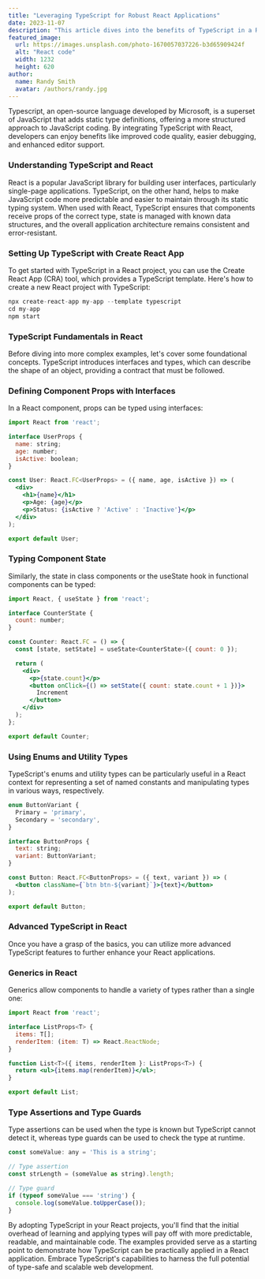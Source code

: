 ```yaml
---
title: "Leveraging TypeScript for Robust React Applications"
date: 2023-11-07
description: "This article dives into the benefits of TypeScript in a React ecosystem, complete with code examples to illustrate its practical application."
featured_image:
  url: https://images.unsplash.com/photo-1670057037226-b3d65909424f
  alt: "React code"
  width: 1232
  height: 620
author:
  name: Randy Smith
  avatar: /authors/randy.jpg
---
```

Typescript, an open-source language developed by Microsoft, is a superset of JavaScript that adds static type definitions, offering a more structured approach to JavaScript coding. By integrating TypeScript with React, developers can enjoy benefits like improved code quality, easier debugging, and enhanced editor support.

### Understanding TypeScript and React
React is a popular JavaScript library for building user interfaces, particularly single-page applications. TypeScript, on the other hand, helps to make JavaScript code more predictable and easier to maintain through its static typing system. When used with React, TypeScript ensures that components receive props of the correct type, state is managed with known data structures, and the overall application architecture remains consistent and error-resistant.

### Setting Up TypeScript with Create React App
To get started with TypeScript in a React project, you can use the Create React App (CRA) tool, which provides a TypeScript template. Here's how to create a new React project with TypeScript:

```js
npx create-react-app my-app --template typescript
cd my-app
npm start
```

### TypeScript Fundamentals in React
Before diving into more complex examples, let's cover some foundational concepts. TypeScript introduces interfaces and types, which can describe the shape of an object, providing a contract that must be followed.

### Defining Component Props with Interfaces
In a React component, props can be typed using interfaces:

```jsx
import React from 'react';

interface UserProps {
  name: string;
  age: number;
  isActive: boolean;
}

const User: React.FC<UserProps> = ({ name, age, isActive }) => (
  <div>
    <h1>{name}</h1>
    <p>Age: {age}</p>
    <p>Status: {isActive ? 'Active' : 'Inactive'}</p>
  </div>
);

export default User;
```

### Typing Component State
Similarly, the state in class components or the useState hook in functional components can be typed:

```jsx
import React, { useState } from 'react';

interface CounterState {
  count: number;
}

const Counter: React.FC = () => {
  const [state, setState] = useState<CounterState>({ count: 0 });

  return (
    <div>
      <p>{state.count}</p>
      <button onClick={() => setState({ count: state.count + 1 })}>
        Increment
      </button>
    </div>
  );
};

export default Counter;
```

### Using Enums and Utility Types
TypeScript's enums and utility types can be particularly useful in a React context for representing a set of named constants and manipulating types in various ways, respectively.

```jsx
enum ButtonVariant {
  Primary = 'primary',
  Secondary = 'secondary',
}

interface ButtonProps {
  text: string;
  variant: ButtonVariant;
}

const Button: React.FC<ButtonProps> = ({ text, variant }) => (
  <button className={`btn btn-${variant}`}>{text}</button>
);

export default Button;
```

### Advanced TypeScript in React
Once you have a grasp of the basics, you can utilize more advanced TypeScript features to further enhance your React applications.

### Generics in React
Generics allow components to handle a variety of types rather than a single one:

```jsx
import React from 'react';

interface ListProps<T> {
  items: T[];
  renderItem: (item: T) => React.ReactNode;
}

function List<T>({ items, renderItem }: ListProps<T>) {
  return <ul>{items.map(renderItem)}</ul>;
}

export default List;
```

### Type Assertions and Type Guards
Type assertions can be used when the type is known but TypeScript cannot detect it, whereas type guards can be used to check the type at runtime.

```js
const someValue: any = 'This is a string';

// Type assertion
const strLength = (someValue as string).length;

// Type guard
if (typeof someValue === 'string') {
  console.log(someValue.toUpperCase());
}
```

By adopting TypeScript in your React projects, you'll find that the initial overhead of learning and applying types will pay off with more predictable, readable, and maintainable code. The examples provided serve as a starting point to demonstrate how TypeScript can be practically applied in a React application. Embrace TypeScript's capabilities to harness the full potential of type-safe and scalable web development.
